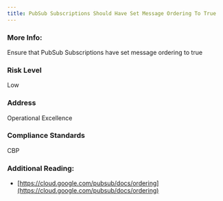 ```yaml
---
title: PubSub Subscriptions Should Have Set Message Ordering To True
---
```


### More Info:

Ensure that PubSub Subscriptions have set message ordering to true

### Risk Level

Low

### Address

Operational Excellence

### Compliance Standards

CBP

### Additional Reading:

- [https://cloud.google.com/pubsub/docs/ordering](https://cloud.google.com/pubsub/docs/ordering)
